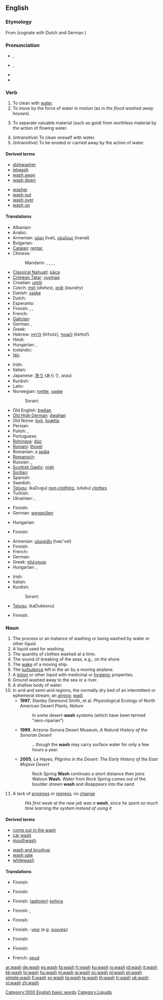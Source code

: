 {{wikipedia|dab=Wash}}
==English==

===Etymology===
From {{etyl|ang}} {{term|wæscan||lang=ang}} (cognate with Dutch {{term|wassen||lang=nl}} and German {{term|waschen||lang=de}})

===Pronunciation===
* {{a|UK}} {{IPA|/wɒʃ/}}, {{SAMPA|/wQS/}}
* {{a|US}} {{IPA|/wɑʃ/}}, {{SAMPA|/wAS/}}
* {{audio|en-us-wash.ogg|Audio (US)}}
* {{rhymes|ɒʃ}}

===Verb===
{{en-verb|wash|es}}

# To clean with [[water]].
# To move by the force of water in motion (as in ''the flood washed away houses'').
# {{mining}} To separate valuable material (such as gold) from worthless material by the action of flowing water.
# (intransitive) To clean oneself with water.
# (intransitive) To be eroded or carried away by the action of  water.

====Derived terms====
{{rel-top|terms derived from wash (verb)}}
* [[dishwasher]]
* [[jetwash]]
* [[wash away]]
* [[wash down]]
{{rel-mid}}
* [[washer]]
* [[wash out]]
* [[wash over]]
* [[wash up]]
{{rel-bottom}}

====Translations====
{{trans-top|to clean with water}}
* Albanian: {{t-|sq|lan|xs=Albanian}}
* Arabic: {{t|ar|غسل|tr=ghasala|sc=Arab}}
* Armenian: [[լվալ]] (lval), [[լվանալ]] (lvanal)
* Bulgarian: {{t|bg|мия|tr=mija|sc=Cyrl}}
* [[Catalan]]: [[rentar]],  {{t|ca|llavar}}
* Chinese:
*: Mandarin: {{t-|cmn|洗|tr=xǐ|sc=Hani|xs=Mandarin}},  {{t-|cmn|洗滌|sc=Hani|xs=Mandarin}},  {{t-|cmn|洗涤|tr=xǐdí|sc=Hani|xs=Mandarin}},  {{t|cmn|沖洗|sc=Hani|xs=Mandarin}},  {{t|cmn|冲洗|tr=chōngxǐ|sc=Hani|xs=Mandarin}}
* [[Classical Nahuatl]]: [[paca|pāca]]
* [[Crimean Tatar]]: [[yuvmaq]]
* Croatian: [[umiti]]
* Czech: [[mýt]] (''dishes''), [[prát]] (''laundry'')
* Danish: [[vaske]]
* Dutch: {{t+|nl|wassen}}
* Esperanto: {{t-|eo|lavi|xs=Esperanto}}
* Finnish: {{t+|fi|pestä}}, {{t+|fi|tiskata}}, {{t+|fi|pyykätä}}
* French: {{t+|fr|laver}}
* [[Galician]]: {{t|gl|lavar}}
* German: {{t+|de|waschen}}, {{t+|de|spülen}}
* Greek: {{t+|el|πλένω|sc=Grek}}
* Hebrew: [[לרחוץ]] (lirhotz), [[לשטוף]] (lishtof)
* Hindi: {{t|hi|धोना|sc=Deva}}
* Hungarian: {{t+|hu|mos}},  {{t|hu|kimos}}
* Icelandic: {{t+|is|þvo}}
* [[Ido]]: {{t+|io|lavar|xs=Ido}}
{{trans-mid}}
* Irish: {{t-|ga|nigh|xs=Irish}}
* Italian: {{t+|it|lavare}}
* Japanese: [[洗う]] (あらう, arau)
* Kurdish:
* Latin: {{t|la|lavo}}
* Norwegian: [[tvette]], [[vaske]]
*: Sorani: {{t|ku|شوشتن|tr=shoshtin|sc=ku-Arab}}
* Old English: [[þwēan]]
* [[Old High German]]: [[dwahan]]
* Old Norse: [[þvó]], [[þvætta]]
* Persian: {{t+|fa|شستن|tr=shostan|sc=fa-Arab|xs=Persian}}
* Polish: {{t+|pl|myć}},  {{qualifier|of clothes}} {{t+|pl|prać}}
* Portuguese: {{t|pt|lavar}}
* [[Rohingya]]: [[dúo]]
* [[Romani]]: [[thovel]]
* Romanian: a [[spăla]]
* [[Romansch]]: {{t|rm|lavar}}
* Russian: {{t+|ru|мыть|tr=myt’|sc=Cyrl}},  {{qualifier|of clothes}} {{t|ru|стирать|tr=stirát’|sc=Cyrl}}
* [[Scottish Gaelic]]: [[nigh#Irish|nigh]]
* [[Sicilian]]: {{t+|scn|lavari|xs=Sicilian}}
* Spanish: {{t+|es|lavar}}
* Swedish: {{t+|sv|tvätta}}
* [[Telugu]]: {{t|te|కడుగు|sc=Telu}} (kaDugu) ''[[non-clothing]]'', {{t|te|ఉతుకు|sc=Telu}} (utuku) ''[[clothes]]''
* Turkish: {{t+|tr|yıkamak}}
* Ukrainian: {{t|uk|мити|tr=mýty|sc=Cyrl|xs=Ukrainian}},  {{qualifier|of clothes}} {{t|uk|прати|tr=práty|sc=Cyrl|xs=Ukrainian}}
{{trans-bottom}}

{{trans-top|to move by the force of water in motion}}
* Finnish: {{t-|fi|huuhtoa}}
* German: [[wegspülen]]
{{trans-mid}}
* Hungarian: {{t|hu|elmos}}
{{trans-bottom}}

{{trans-top|to separate valuable material}}
* Finnish: {{t-|fi|huuhtoa}}
{{trans-mid}}
{{trans-bottom}}

{{trans-top|to clean oneself}}
* Armenian: [[լվացվել]] (lvac'vel)
* Finnish: {{t+|fi|peseytyä}}
* French: {{t+|fr|se laver}}
* German: {{t|de|sich waschen}}
* Greek: [[πλένομαι]]
* Hungarian: {{t|hu|mosakszik}},  {{t|hu|megmosakszik}}
{{trans-mid}}
* Irish: {{t-|ga|nigh|xs=Irish}}
* Italian: {{t+|it|lavarsi}}
* Kurdish:
*: Sorani: {{t|ku|خۆ شوشتن|tr=kho shoshtin|sc=ku-Arab}}
* [[Telugu]]: {{t|te|కడుక్కొను|sc=Telu}} (kaDukkonu)
{{trans-bottom}}

{{trans-top|to be eroded}}
* Finnish: {{t-|fi|huuhtoutua}}
{{trans-mid}}
{{trans-bottom}}

===Noun===
{{en-noun|washes}}

# The process or an instance of washing or being washed by water or other liquid.
# A liquid used for washing.
# The quantity of clothes washed at a time.
# The sound of breaking of the seas, e.g., on the shore.
# The [[wake]] of a moving ship.
# The [[turbulence]] left in the air by a moving airplane.
# A [[lotion]] or other liquid with medicinal or [[hygienic]] properties.
# Ground washed away to the sea or a river.
# A shallow body of water.
# In arid and semi-arid regions, the normally dry bed of an intermittent or ephemeral stream;  an [[arroyo]]; [[wadi]]
#* '''1997''', Stanley Desmond Smith, et al. Physiological Ecology of North American Desert Plants, ''Nature''
#*: In some desert-'''wash''' systems (which have been termed “xero-riparian”)
#* '''1999''', Arizona-Sonora Desert Museum, ''A Natural History of the Sonoran Desert''
#*: ''...''though the '''wash''' may carry surface water for only a few hours a year.
#* '''2005''', Le Hayes, ''Pilgrims in the Desert: The Early History of the East Mojave Desert''
#*: Rock Spring '''Wash''' continues a short distance then joins Watson '''Wash'''. Water from Rock Spring comes out of the boulder strewn '''wash''' and disappears into the sand
# A lack of [[progress]] or [[regress]]; no [[change]]
#: ''His first week at the new job was a '''wash''', since he spent so much time learning the system  instead of using it.''

====Derived terms====
{{rel-top|terms derived from wash (noun)}}
* [[come out in the wash]]
* [[car wash]]
* [[mouthwash]]
{{rel-mid}}
* [[wash and brushup]]
* [[wash sale]]
* [[whitewash]]
{{rel-bottom}}

====Translations====
{{trans-top|process or an instance of washing or being washed by water}}
* Finnish: {{t+|fi|pesu}}
{{trans-mid}}
{{trans-bottom}}

{{trans-top|clothes washed at a time}}
* Finnish: {{t+|fi|pyykki}}
{{trans-mid}}
{{trans-bottom}}

{{trans-top|sound of breaking seas}}
* Finnish: ([[aalto|aaltojen]]) [[kohina]]
{{trans-mid}}
{{trans-bottom}}

{{trans-top|wake of a ship}}
* Finnish: {{t-|fi|vanavesi}}, {{t-|fi|peräaalto}}
{{trans-mid}}
{{trans-bottom}}

{{trans-top|turbulence left by airplane}}
* Finnish: {{t-|fi|jättöpyörre}}
{{trans-mid}}
{{trans-bottom}}

{{trans-top|lotion}}
* Finnish: -[[vesi]] (e.g. [[suuvesi]])
{{trans-mid}}
{{trans-bottom}}

{{trans-top|ground washed away to the sea or a river}}
* Finnish: {{t-|fi|huuhtouma}}
{{trans-mid}}
{{trans-bottom}}

{{trans-top|shallow body of water}}
* Finnish: {{t-|fi|matalikko}}
{{trans-mid}}
{{trans-bottom}}

{{trans-top|the normally dry bed of an intermittent or ephemeral stream - a ''wadi''}}
* French: [[oeud]]
{{trans-mid}}
{{trans-bottom}}

{{trans-top|lack of progress}}
{{trans-mid}}
{{trans-bottom}}

[[Category:1000 English basic words]]
[[Category:Liquids]]

[[ar:wash]]
[[de:wash]]
[[es:wash]]
[[fa:wash]]
[[fr:wash]]
[[ko:wash]]
[[io:wash]]
[[id:wash]]
[[it:wash]]
[[kk:wash]]
[[lo:wash]]
[[hu:wash]]
[[nl:wash]]
[[ja:wash]]
[[oc:wash]]
[[pl:wash]]
[[pt:wash]]
[[simple:wash]]
[[fi:wash]]
[[sv:wash]]
[[ta:wash]]
[[te:wash]]
[[th:wash]]
[[tr:wash]]
[[uk:wash]]
[[vi:wash]]
[[zh:wash]]
